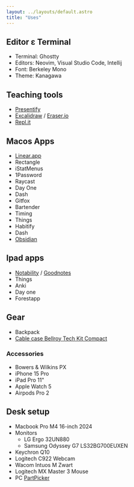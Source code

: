 ```yaml
---
layout: ../layouts/default.astro
title: "Uses"
---
```


## Editor ε Terminal

- Terminal: Ghostty
- Editors: Neovim, Visual Studio Code, Intellij
- Font: Berkeley Mono
- Theme: Kanagawa

## Teaching tools

- [Presentify](https://presentify.app/)
- [Excalidraw](excalidraw.com) / [Eraser.io](https://app.eraser.io)
- [Repl.it](https://repl.it/)

## Macos Apps

- [Linear.app](https://linear.app/)
- Rectangle
- iStatMenus
- 1Password
- Raycast
- Day One
- Dash
- Gitfox
- Bartender
- Timing
- Things
- Habitify
- Dash
- [Obsidian](https://obsidian.md/)

## Ipad apps

- [Notability](https://notability.com/) / [Goodnotes](https://goodnotes.com/)
- Things
- Anki
- Day one
- Forestapp

## Gear

- Backpack
- [Cable case Bellroy Tech Kit Compact](https://www.bellroy.com/tech-kit)

### Accessories

- Bowers & Wilkins PX
- iPhone 15 Pro
- iPad Pro 11"
- Apple Watch 5
- Airpods Pro 2

## Desk setup

- Macbook Pro M4 16-inch 2024
- Monitors
  - LG Ergo 32UN880
  - Samsung Odyssey G7 LS32BG700EUXEN
- Keychron Q10
- Logitech C922 Webcam
- Wacom Intuos M Zwart
- Logitech MX Master 3 Mouse
- PC [PartPicker](https://pcpartpicker.com/list/sNkNN6)

